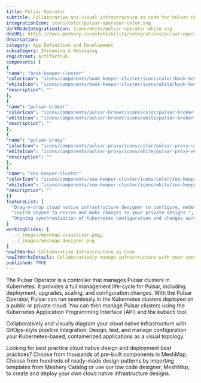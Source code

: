 ```yaml
---
title: Pulsar Operator
subtitle: Collaborative and visual infrastructure as code for Pulsar Operator
integrationIcon: icons/color/pulsar-operator-color.svg
darkModeIntegrationIcon: icons/white/pulsar-operator-white.svg
docURL: https://docs.meshery.io/extensibility/integrations/pulsar-operator
description: 
category: App Definition and Development
subcategory: Streaming & Messaging
registrant: artifacthub
components: [
{
"name": "book-keeper-cluster"
"colorIcon": "icons/components/book-keeper-cluster/icons/color/book-keeper-cluster-color.svg"
"whiteIcon": "icons/components/book-keeper-cluster/icons/white/book-keeper-cluster-white.svg"
"description": ""
},
{
"name": "pulsar-broker"
"colorIcon": "icons/components/pulsar-broker/icons/color/pulsar-broker-color.svg"
"whiteIcon": "icons/components/pulsar-broker/icons/white/pulsar-broker-white.svg"
"description": ""
},
{
"name": "pulsar-proxy"
"colorIcon": "icons/components/pulsar-proxy/icons/color/pulsar-proxy-color.svg"
"whiteIcon": "icons/components/pulsar-proxy/icons/white/pulsar-proxy-white.svg"
"description": ""
},
{
"name": "zoo-keeper-cluster"
"colorIcon": "icons/components/zoo-keeper-cluster/icons/color/zoo-keeper-cluster-color.svg"
"whiteIcon": "icons/components/zoo-keeper-cluster/icons/white/zoo-keeper-cluster-white.svg"
"description": ""
}]
featureList: [
  "Drag-n-drop cloud native infrastructure designer to configure, model, and deploy your workloads.",
  "Invite anyone to review and make changes to your private designs.",
  "Ongoing synchronization of Kubernetes configuration and changes across any number of clusters."
]
workingSlides: [
  ../_images/meshmap-visualizer.png,
  ../_images/meshmap-designer.png
]
howItWorks: Collaborative Infrastructure as Code
howItWorksDetails: Collaboratively manage infrastructure with your coworkers synchronously sharing the same designs.
published: TRUE
---
```

<p>
The Pulsar Operator is a controller that manages Pulsar clusters in Kubernetes. It provides a full management life-cycle for Pulsar, including deployment, upgrades, scaling, and configuration changes. With the Pulsar Operator, Pulsar can run seamlessly in the Kubernetes clusters deployed on a public or private cloud. You can then manage Pulsar clusters using the Kubernetes Application Programming Interface (API) and the kubectl tool.
</p>
<p>
    Collaboratively and visually diagram your cloud native infrastructure with GitOps-style pipeline integration. Design, test, and manage configuration your Kubernetes-based, containerized applications as a visual topology.
</p>
<p>
    Looking for best practice cloud native design and deployment best practices? Choose from thousands of pre-built components in MeshMap. Choose from hundreds of ready-made design patterns by importing templates from Meshery Catalog or use our low code designer, MeshMap, to create and deploy your own cloud native infrastructure designs.
</p>
